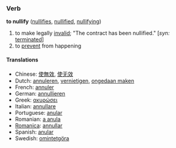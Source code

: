 === Verb ===
'''to nullify''' ([[nullifies]], [[nullified]], [[nullifying]])

# to make legally [[invalid]]; "The contract has been nullified." [''syn:'' [[terminated]]]
# to [[prevent]] from happening

====Translations====
*Chinese: [[使無效]], [[使无效]]
*Dutch: [[annuleren]], [[vernietigen]], [[ongedaan maken]]
*French: [[annuler]]
*German: [[annullieren]]
*Greek: [[ακυρώσει]]
*Italian: [[annullare]]
*Portuguese: [[anular]]
*Romanian: [[a anula]]
*[[Romanica]]: [[annullar]]
*Spanish: [[anular]]
*Swedish: [[omintetgöra]]